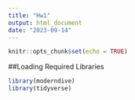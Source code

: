 ```yaml
---
title: "Hw1"
output: html_document
date: "2023-09-14"
---
```


```r
knitr::opts_chunk$set(echo = TRUE)
```
##Loading Required Libraries
```r
library(moderndive)
library(tidyverse)
```